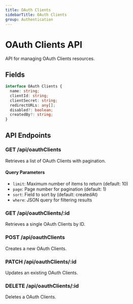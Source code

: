 ```yaml
---
title: OAuth Clients
sidebarTitle: OAuth Clients
group: Authentication
---
```



# OAuth Clients API

API for managing OAuth Clients resources.




## Fields

```typescript
interface OAuth Clients {
  name: string;
  clientId: string;
  clientSecret: string;
  redirectURLs: any[];
  disabled?: boolean;
  createdBy?: string;
}
```




## API Endpoints

### GET /api/oauthClients
Retrieves a list of OAuth Clients with pagination.

#### Query Parameters
- `limit`: Maximum number of items to return (default: 10)
- `page`: Page number for pagination (default: 1)
- `sort`: Field to sort by (default: createdAt)
- `where`: JSON query for filtering results

### GET /api/oauthClients/:id
Retrieves a single OAuth Clients by ID.

### POST /api/oauthClients
Creates a new OAuth Clients.

### PATCH /api/oauthClients/:id
Updates an existing OAuth Clients.

### DELETE /api/oauthClients/:id
Deletes a OAuth Clients.

